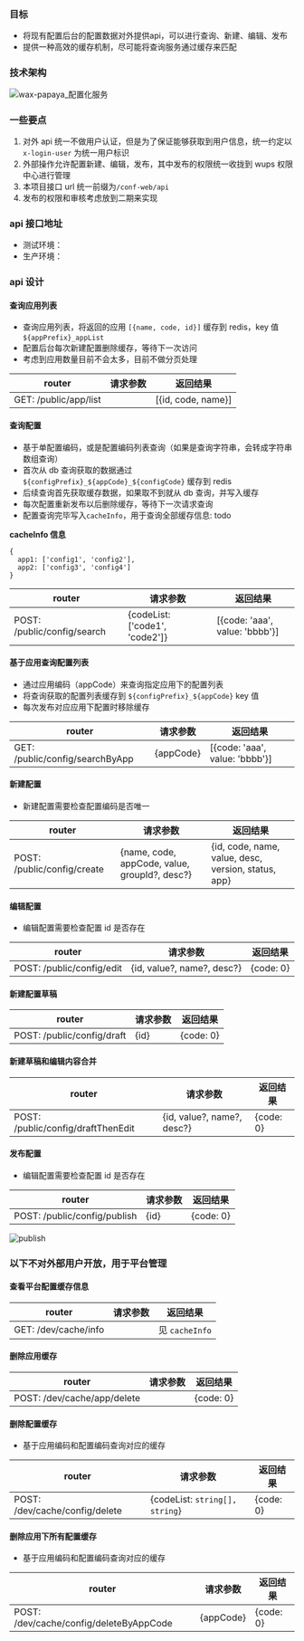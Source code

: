 ### 目标

- 将现有配置后台的配置数据对外提供api，可以进行查询、新建、编辑、发布
- 提供一种高效的缓存机制，尽可能将查询服务通过缓存来匹配

### 技术架构

![wax-papaya_配置化服务](https://github.com/wulucxy/blog/raw/master/src/routes/secure/2020-02-20-conf-api/image/api.png)

### 一些要点

1. 对外 api 统一不做用户认证，但是为了保证能够获取到用户信息，统一约定以 `x-login-user` 为统一用户标识
2. 外部操作允许配置新建、编辑，发布，其中发布的权限统一收拢到 wups 权限中心进行管理
3. 本项目接口 url 统一前缀为`/conf-web/api`
4. 发布的权限和审核考虑放到二期来实现

### api 接口地址

- 测试环境：
- 生产环境：

### api 设计

#### 查询应用列表

- 查询应用列表，将返回的应用 `[{name, code, id}]` 缓存到 redis，key 值 `${appPrefix}_appList`
- 配置后台每次新建配置删除缓存，等待下一次访问
- 考虑到应用数量目前不会太多，目前不做分页处理

| router   |  请求参数   |  返回结果  | 
| --------   | -----  |  ----   | 
|  GET: /public/app/list     |    |   [{id, code, name}]   |

#### 查询配置

- 基于单配置编码，或是配置编码列表查询（如果是查询字符串，会转成字符串数组查询）
- 首次从 db 查询获取的数据通过 `${configPrefix}_${appCode}_${configCode}` 缓存到 redis
- 后续查询首先获取缓存数据，如果取不到就从 db 查询，并写入缓存
- 每次配置重新发布以后删除缓存，等待下一次请求查询
- 配置查询完毕写入`cacheInfo`，用于查询全部缓存信息: todo

**cacheInfo 信息**

```
{
  app1: ['config1', 'config2'],
  app2: ['config3', 'config4']
}
```

| router   |  请求参数   |  返回结果  | 
| --------   | -----  |  ----   | 
|  POST: /public/config/search     |  {codeList: ['code1', 'code2']}  |   [{code: 'aaa', value: 'bbbb'}]   |

#### 基于应用查询配置列表

- 通过应用编码（appCode）来查询指定应用下的配置列表
- 将查询获取的配置列表缓存到 `${configPrefix}_${appCode}` key 值
- 每次发布对应应用下配置时移除缓存

| router   |  请求参数   |  返回结果  | 
| --------   | -----  |  ----   | 
|  GET: /public/config/searchByApp     |  {appCode}  | [{code: 'aaa', value: 'bbbb'}]   |

#### 新建配置

- 新建配置需要检查配置编码是否唯一

| router   |  请求参数   |  返回结果  | 
| --------   | -----  |  ----   | 
|  POST: /public/config/create     |  {name, code, appCode, value, groupId?, desc?}  |   {id, code, name, value, desc, version, status, app}   |

#### 编辑配置

- 编辑配置需要检查配置 id 是否存在

| router   |  请求参数   |  返回结果  | 
| --------   | -----  |  ----   | 
|  POST: /public/config/edit     |  {id, value?, name?, desc?}  |   {code: 0}   |

#### 新建配置草稿

| router   |  请求参数   |  返回结果  | 
| --------   | -----  |  ----   | 
|  POST: /public/config/draft     |  {id}  |   {code: 0}   |

#### 新建草稿和编辑内容合并

| router   |  请求参数   |  返回结果  | 
| --------   | -----  |  ----   | 
|  POST: /public/config/draftThenEdit     |  {id, value?, name?, desc?}  |   {code: 0}   |

#### 发布配置

- 编辑配置需要检查配置 id 是否存在

| router   |  请求参数   |  返回结果  | 
| --------   | -----  |  ----   | 
|  POST: /public/config/publish     |  {id}  |   {code: 0}   |

![publish](https://github.com/wulucxy/blog/raw/master/src/routes/secure/2020-02-20-conf-api/image/auth.png)

### 以下不对外部用户开放，用于平台管理

#### 查看平台配置缓存信息

| router   |  请求参数   |  返回结果  | 
| --------   | -----  |  ----   | 
|  GET: /dev/cache/info     |   |   见 `cacheInfo`   |

#### 删除应用缓存

| router   |  请求参数   |  返回结果  | 
| --------   | -----  |  ----   | 
|  POST: /dev/cache/app/delete     |   |   {code: 0}  |

#### 删除配置缓存

- 基于应用编码和配置编码查询对应的缓存

| router   |  请求参数   |  返回结果  | 
| --------   | -----  |  ----   | 
|  POST: /dev/cache/config/delete     |  {codeList: `string[], string`}  |   {code: 0}  |

#### 删除应用下所有配置缓存

- 基于应用编码和配置编码查询对应的缓存

| router   |  请求参数   |  返回结果  | 
| --------   | -----  |  ----   | 
|  POST: /dev/cache/config/deleteByAppCode     |  {appCode}  |   {code: 0}  |



